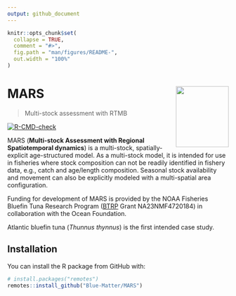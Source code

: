 ```yaml
---
output: github_document
---
```


<!-- README.md is generated from README.Rmd. Please edit that file -->

```r
knitr::opts_chunk$set(
  collapse = TRUE,
  comment = "#>",
  fig.path = "man/figures/README-",
  out.width = "100%"
)
```


# MARS <img src="man/figures/README-hex.png" align="right" height=139 width=120 />

> Multi-stock assessment with RTMB

<!-- badges: start -->
[![R-CMD-check](https://github.com/Blue-Matter/MSA/actions/workflows/R-CMD-check.yaml/badge.svg)](https://github.com/Blue-Matter/MSA/actions/workflows/R-CMD-check.yaml)
<!-- badges: end -->

MARS (**Multi-stock Assessment with Regional Spatiotemporal dynamics**) is a multi-stock, spatially-explicit age-structured model. 
As a multi-stock model, it is intended for use in fisheries where stock composition can not be readily identified in fishery data, e.g., catch and age/length composition.
Seasonal stock availability and movement can also be explicitly modeled with a multi-spatial area configuration.


Funding for development of MARS is provided by the NOAA Fisheries Bluefin Tuna Research Program ([BTRP](https://www.fisheries.noaa.gov/grant/bluefin-tuna-research-program) Grant NA23NMF4720184) in collaboration with the Ocean Foundation.

Atlantic bluefin tuna (*Thunnus thynnus*) is the first intended case study.

## Installation

You can install the R package from GitHub with:

```r
# install.packages("remotes")
remotes::install_github("Blue-Matter/MARS")
```
